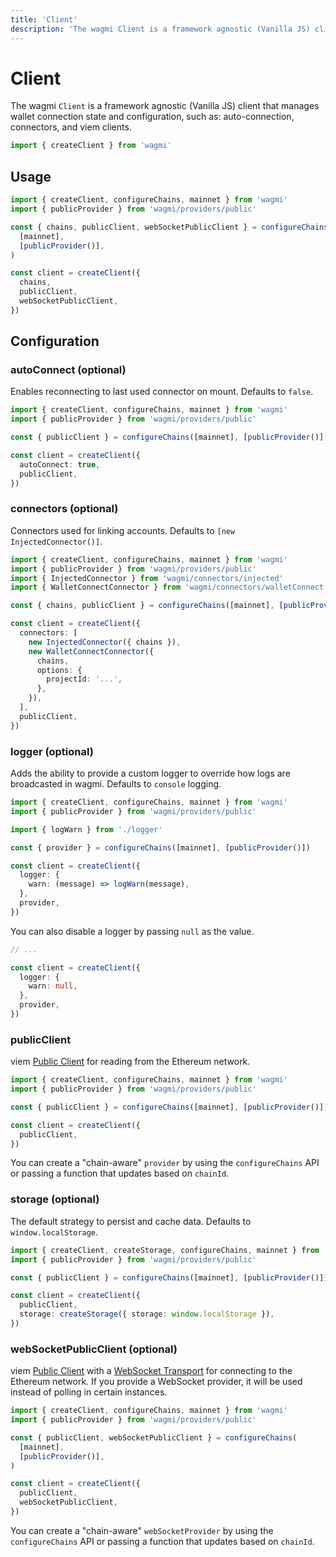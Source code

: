 ```yaml
---
title: 'Client'
description: 'The wagmi Client is a framework agnostic (Vanilla JS) client that manages wallet connection state and configuration, such as: auto-connection, connectors, and viem clients.'
---
```


# Client

The wagmi `Client` is a framework agnostic (Vanilla JS) client that manages wallet connection state and configuration, such as: auto-connection, connectors, and viem clients.

```ts
import { createClient } from 'wagmi'
```

## Usage

```ts
import { createClient, configureChains, mainnet } from 'wagmi'
import { publicProvider } from 'wagmi/providers/public'

const { chains, publicClient, webSocketPublicClient } = configureChains(
  [mainnet],
  [publicProvider()],
)

const client = createClient({
  chains,
  publicClient,
  webSocketPublicClient,
})
```

## Configuration

### autoConnect (optional)

Enables reconnecting to last used connector on mount. Defaults to `false`.

```ts {7}
import { createClient, configureChains, mainnet } from 'wagmi'
import { publicProvider } from 'wagmi/providers/public'

const { publicClient } = configureChains([mainnet], [publicProvider()])

const client = createClient({
  autoConnect: true,
  publicClient,
})
```

### connectors (optional)

Connectors used for linking accounts. Defaults to `[new InjectedConnector()]`.

```ts {9-17}
import { createClient, configureChains, mainnet } from 'wagmi'
import { publicProvider } from 'wagmi/providers/public'
import { InjectedConnector } from 'wagmi/connectors/injected'
import { WalletConnectConnector } from 'wagmi/connectors/walletConnect'

const { chains, publicClient } = configureChains([mainnet], [publicProvider()])

const client = createClient({
  connectors: [
    new InjectedConnector({ chains }),
    new WalletConnectConnector({
      chains,
      options: {
        projectId: '...',
      },
    }),
  ],
  publicClient,
})
```

### logger (optional)

Adds the ability to provide a custom logger to override how logs are broadcasted in wagmi. Defaults to `console` logging.

```ts {4,9-11}
import { createClient, configureChains, mainnet } from 'wagmi'
import { publicProvider } from 'wagmi/providers/public'

import { logWarn } from './logger'

const { provider } = configureChains([mainnet], [publicProvider()])

const client = createClient({
  logger: {
    warn: (message) => logWarn(message),
  },
  provider,
})
```

You can also disable a logger by passing `null` as the value.

```ts {5}
// ...

const client = createClient({
  logger: {
    warn: null,
  },
  provider,
})
```

### publicClient

viem [Public Client](https://viem.sh/docs/clients/public.html) for reading from the Ethereum network.

```ts {7}
import { createClient, configureChains, mainnet } from 'wagmi'
import { publicProvider } from 'wagmi/providers/public'

const { publicClient } = configureChains([mainnet], [publicProvider()])

const client = createClient({
  publicClient,
})
```

You can create a "chain-aware" `provider` by using the `configureChains` API or passing a function that updates based on `chainId`.

### storage (optional)

The default strategy to persist and cache data. Defaults to `window.localStorage`.

```ts {13}
import { createClient, createStorage, configureChains, mainnet } from 'wagmi'
import { publicProvider } from 'wagmi/providers/public'

const { publicClient } = configureChains([mainnet], [publicProvider()])

const client = createClient({
  publicClient,
  storage: createStorage({ storage: window.localStorage }),
})
```

### webSocketPublicClient (optional)

viem [Public Client](https://viem.sh/docs/clients/public.html) with a [WebSocket Transport](https://viem.sh/docs/clients/transports/websocket.html) for connecting to the Ethereum network. If you provide a WebSocket provider, it will be used instead of polling in certain instances.

```ts {11}
import { createClient, configureChains, mainnet } from 'wagmi'
import { publicProvider } from 'wagmi/providers/public'

const { publicClient, webSocketPublicClient } = configureChains(
  [mainnet],
  [publicProvider()],
)

const client = createClient({
  publicClient,
  webSocketPublicClient,
})
```

You can create a "chain-aware" `webSocketProvider` by using the `configureChains` API or passing a function that updates based on `chainId`.
